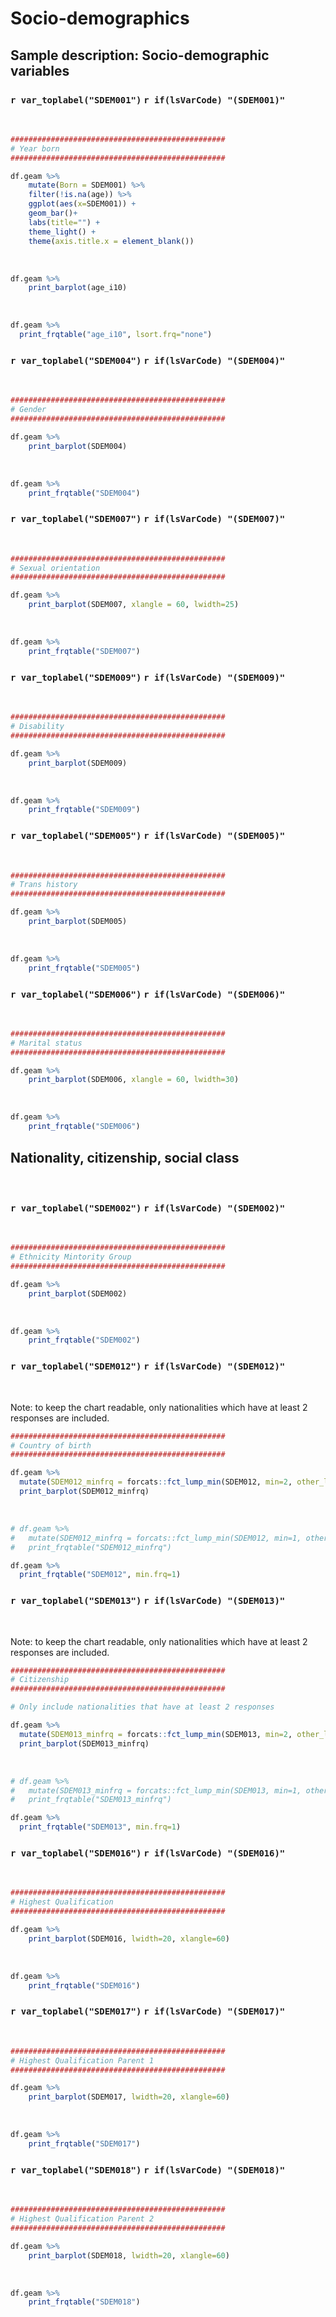 # Socio-demographics


## Sample description: Socio-demographic variables


### `r var_toplabel("SDEM001")` `r if(lsVarCode) "(SDEM001)"`
<p>&nbsp;</p>


```r

################################################
# Year born
################################################

df.geam %>%  
    mutate(Born = SDEM001) %>% 
    filter(!is.na(age)) %>% 
    ggplot(aes(x=SDEM001)) + 
    geom_bar()+ 
    labs(title="") +
    theme_light() +
    theme(axis.title.x = element_blank())

```


<p>&nbsp;</p>


```r
df.geam %>% 
    print_barplot(age_i10)
```


<p>&nbsp;</p>


```r
df.geam %>%
  print_frqtable("age_i10", lsort.frq="none")

```


\newpage
  
  
  
  
  
### `r var_toplabel("SDEM004")`  `r if(lsVarCode) "(SDEM004)"`
<p>&nbsp;</p>


```r

################################################
# Gender
################################################

df.geam %>% 
    print_barplot(SDEM004)
```


<p>&nbsp;</p>


```r
df.geam %>% 
    print_frqtable("SDEM004")
```


\newpage

   
   
   
   
### `r var_toplabel("SDEM007")`  `r if(lsVarCode) "(SDEM007)"`
<p>&nbsp;</p>
 
  
```r

################################################
# Sexual orientation 
################################################

df.geam %>% 
    print_barplot(SDEM007, xlangle = 60, lwidth=25)
```


<p>&nbsp;</p>


```r
df.geam %>% 
    print_frqtable("SDEM007") 
```


\newpage
  
  
  
  
  
### `r var_toplabel("SDEM009")`  `r if(lsVarCode) "(SDEM009)"`
<p>&nbsp;</p>
 
  
```r

################################################
# Disability 
################################################

df.geam %>% 
    print_barplot(SDEM009)
```


<p>&nbsp;</p>


```r
df.geam %>% 
    print_frqtable("SDEM009") 
```


    
\newpage
  
  
  
  
  
### `r var_toplabel("SDEM005")`  `r if(lsVarCode) "(SDEM005)"`
<p>&nbsp;</p>
 
  
```r

################################################
# Trans history 
################################################

df.geam %>%  
    print_barplot(SDEM005)
```


<p>&nbsp;</p>


```r
df.geam %>% 
    print_frqtable("SDEM005")
```


     
\newpage
  
  
  
  
  
### `r var_toplabel("SDEM006")`  `r if(lsVarCode) "(SDEM006)"`
<p>&nbsp;</p>
 
  
```r

################################################
# Marital status 
################################################

df.geam %>%  
    print_barplot(SDEM006, xlangle = 60, lwidth=30)
```


<p>&nbsp;</p>


```r
df.geam %>% 
    print_frqtable("SDEM006")
```


\newpage
  
  
  
  
  
## Nationality, citizenship, social class
<p>&nbsp;</p>

### `r var_toplabel("SDEM002")`  `r if(lsVarCode) "(SDEM002)"`
<p>&nbsp;</p>
 
  
```r

################################################
# Ethnicity Mintority Group 
################################################

df.geam %>%  
    print_barplot(SDEM002)
```


<p>&nbsp;</p>


```r
df.geam %>% 
    print_frqtable("SDEM002")
```



\newpage
  
  
  
  
  
### `r var_toplabel("SDEM012")`  `r if(lsVarCode) "(SDEM012)"`
<p>&nbsp;</p>
Note: to keep the chart readable, only nationalities which have at least 2 responses are included. 
  

```r

################################################
# Country of birth  
################################################

df.geam %>% 
  mutate(SDEM012_minfrq = forcats::fct_lump_min(SDEM012, min=2, other_level = "Other")) %>%
  print_barplot(SDEM012_minfrq)
```


<p>&nbsp;</p>


```r

# df.geam %>%
#   mutate(SDEM012_minfrq = forcats::fct_lump_min(SDEM012, min=1, other_level = "Other")) %>% 
#   print_frqtable("SDEM012_minfrq")

df.geam %>% 
  print_frqtable("SDEM012", min.frq=1)

```


\newpage




  
### `r var_toplabel("SDEM013")`  `r if(lsVarCode) "(SDEM013)"`
<p>&nbsp;</p>
Note: to keep the chart readable, only nationalities which have at least 2 responses are included. 


```r

################################################
# Citizenship  
################################################

# Only include nationalities that have at least 2 responses

df.geam %>% 
  mutate(SDEM013_minfrq = forcats::fct_lump_min(SDEM013, min=2, other_level = "Other")) %>%
  print_barplot(SDEM013_minfrq)
```


<p>&nbsp;</p>


```r

# df.geam %>%
#   mutate(SDEM013_minfrq = forcats::fct_lump_min(SDEM013, min=1, other_level = "Other")) %>% 
#   print_frqtable("SDEM013_minfrq")

df.geam %>% 
  print_frqtable("SDEM013", min.frq=1)

```

\newpage
  
  
  
  
  
### `r var_toplabel("SDEM016")`  `r if(lsVarCode) "(SDEM016)"`
<p>&nbsp;</p>
 
  
```r

################################################
# Highest Qualification
################################################

df.geam %>%  
    print_barplot(SDEM016, lwidth=20, xlangle=60)
```


<p>&nbsp;</p>


```r
df.geam %>% 
    print_frqtable("SDEM016")
```
 
\newpage




  
### `r var_toplabel("SDEM017")`  `r if(lsVarCode) "(SDEM017)"`
<p>&nbsp;</p>
 
  
```r

################################################
# Highest Qualification Parent 1 
################################################

df.geam %>%  
    print_barplot(SDEM017, lwidth=20, xlangle=60)
```


<p>&nbsp;</p>


```r
df.geam %>% 
    print_frqtable("SDEM017")
```


\newpage
  
  
  
  
  
### `r var_toplabel("SDEM018")`  `r if(lsVarCode) "(SDEM018)"`
<p>&nbsp;</p>
 
  
```r

################################################
# Highest Qualification Parent 2
################################################

df.geam %>%  
    print_barplot(SDEM018, lwidth=20, xlangle=60)
```


<p>&nbsp;</p>


```r
df.geam %>% 
    print_frqtable("SDEM018") 
```


\newpage
  